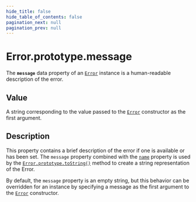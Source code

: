 ```yaml
---
hide_title: false
hide_table_of_contents: false
pagination_next: null
pagination_prev: null
---
```

# Error.prototype.message

The **`message`** data property of an [`Error`](../Error.md) instance is a human-readable description of the error.

## Value

A string corresponding to the value passed to the [`Error`](../Error.md) constructor as the first argument.

## Description

This property contains a brief description of the error if one is available or has been set. The `message` property combined with the [`name`](./name.md) property is used by the [`Error.prototype.toString()`](./toString.md) method to create a string representation of the Error.

By default, the `message` property is an empty string, but this behavior can be overridden for an instance by specifying a message as the first argument to the [`Error`](../Error.md) constructor.

